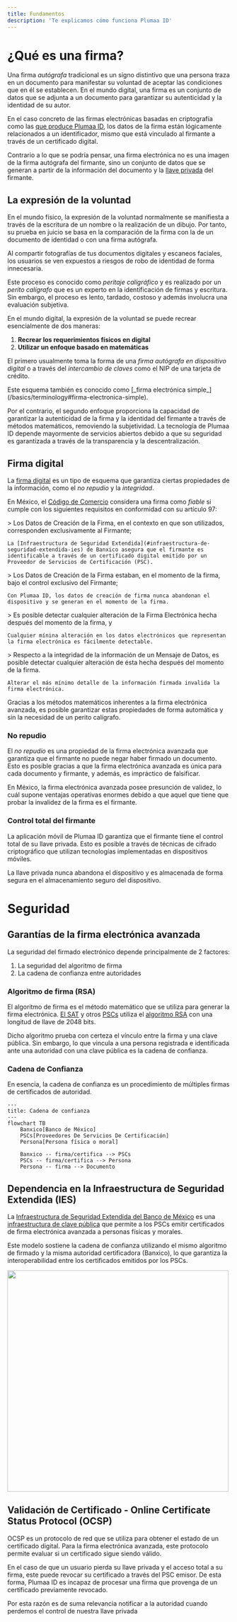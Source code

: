 ```yaml
---
title: Fundamentos
description: 'Te explicamos cómo funciona Plumaa ID'
---
```


# ¿Qué es una firma?

Una firma _autógrafa_ tradicional es un signo distintivo que una persona traza en un documento para manifestar su voluntad de aceptar las condiciones que en él se establecen. En el mundo digital, una firma es un conjunto de datos que se adjunta a un documento para garantizar su autenticidad y la identidad de su autor.

En el caso concreto de las firmas electrónicas basadas en criptografía como las [que produce Plumaa ID](/basics/terminology#firma-electronica-avanzada), los datos de la firma están lógicamente relacionados a un identificador, mismo que está vinculado al firmante a través de un certificado digital.

Contrario a lo que se podría pensar, una firma electrónica no es una imagen de la firma autógrafa del firmante, sino un conjunto de datos que se generan a partir de la información del documento y la <Tooltip tip="Es un número secreto muy largo usualmente entregado en un archivo (.key), y que a través de fórmulas matemáticas produce un resultado único para el firmante y el documento">[llave privada](/basics/terminology#llave-privada)</Tooltip> del firmante.

## La expresión de la voluntad

En el mundo físico, la expresión de la voluntad normalmente se manifiesta a través de la escritura de un nombre o la realización de un dibujo. Por tanto, su prueba en juicio se basa en la comparación de la firma con la de un documento de identidad o con una firma autógrafa.

<Warning>
Al compartir fotografías de tus documentos digitales y escaneos faciales, los usuarios se ven expuestos a riesgos de robo de identidad de forma innecesaria.
</Warning>

Este proceso es conocido como _peritaje caligráfico_ y es realizado por un _perito calígrafo_ que es un experto en la identificación de firmas y escritura. Sin embargo, el proceso es lento, tardado, costoso y además involucra una evaluación subjetiva.

En el mundo digital, la expresión de la voluntad se puede recrear esencialmente de dos maneras:

1. **Recrear los requerimientos físicos en digital**
2. **Utilizar un enfoque basado en matemáticas**

El primero usualmente toma la forma de una _firma autógrafa en dispositivo digital_ o a través del _intercambio de claves_ como el NIP de una tarjeta de crédito.

<Note>
Este esquema también es conocido como [_firma electrónica simple_](/basics/terminology#firma-electronica-simple).
</Note>

Por el contrario, el segundo enfoque proporciona la capacidad de garantizar la autenticidad de la firma y la identidad del firmante a través de métodos matemáticos, removiendo la subjetividad. La tecnología de Plumaa ID depende mayormente de servicios abiertos debido a que su seguridad es garantizada a través de la transparencia y la descentralización.

## Firma digital

La [firma digital](https://es.wikipedia.org/wiki/Firma_digital) es un tipo de esquema que garantiza ciertas propiedades de la información, como el _no repudio_ y la _integridad_.

En México, el [Código de Comercio](https://www.diputados.gob.mx/LeyesBiblio/pdf/CCom.pdf) considera una firma como _fiable_ si cumple con los siguientes requisitos en conformidad con su artículo 97:

<AccordionGroup>
  <Accordion title="El firmante es identificable" icon="id-card">
    > Los Datos de Creación de la Firma, en el contexto en que son utilizados, corresponden exclusivamente al Firmante;

    La [Infraestructura de Seguridad Extendida](#infraestructura-de-seguridad-extendida-ies) de Banxico asegura que el firmante es identificable a través de un certificado digital emitido por un Proveedor de Servicios de Certificación (PSC).
  </Accordion>

  <Accordion title="Nadie más que el firmante tiene acceso a la llave privada que firma" icon="signature">
    > Los Datos de Creación de la Firma estaban, en el momento de la firma, bajo el control exclusivo del Firmante;

    Con Plumaa ID, los datos de creación de firma nunca abandonan el dispositivo y se generan en el momento de la firma.
  </Accordion>

  <Accordion title="La firma electrónica es íntegra" icon="fingerprint">
    > Es posible detectar cualquier alteración de la Firma Electrónica hecha después del momento de la firma, y

    Cualquier mínina alteración en los datos electrónicos que representan la firma electrónica es fácilmente detectable.
  </Accordion>
  <Accordion title="La información firmada es íntegra" icon="fingerprint">
    > Respecto a la integridad de la información de un Mensaje de Datos, es posible detectar cualquier alteración de ésta hecha después del momento de la firma.
  
    Alterar el más mínimo detalle de la información firmada invalida la firma electrónica. 
  </Accordion>
</AccordionGroup>

Gracias a los métodos matemáticos inherentes a la firma electrónica avanzada, es posible garantizar estas propiedades de forma automática y sin la necesidad de un perito calígrafo.

### No repudio

El _no repudio_ es una propiedad de la firma electrónica avanzada que garantiza que el firmante no puede negar haber firmado un documento. Esto es posible gracias a que la firma electrónica avanzada es única para cada documento y firmante, y además, es impráctico de falsificar.

<Tip>En México, la firma electrónica avanzada posee presunción de validez, lo cuál supone ventajas operativas enormes debido a que aquel que tiene que probar la invalidez de la firma es el firmante.</Tip>

### Control total del firmante

La aplicación móvil de Plumaa ID garantiza que el firmante tiene el control total de su llave privada. Esto es posible a través de técnicas de cifrado criptográfico que utilizan tecnologías implementadas en dispositivos móviles.

<Note>La llave privada nunca abandona el dispositivo y es almacenada de forma segura en el almacenamiento seguro del dispositivo.</Note>

# Seguridad

## Garantías de la firma electrónica avanzada

La seguridad del firmado electrónico depende principalmente de 2 factores:

1. La seguridad del algoritmo de firma
2. La cadena de confianza entre autoridades

### Algoritmo de firma (RSA)

El algoritmo de firma es el método matemático que se utiliza para generar la firma electrónica. [El SAT](/basics/terminology#servicio-de-administracion-tributaria-sat) y otros [PSCs](/basics/terminology#proveedores-de-servicios-de-certificacion-psc) utiliza el [algoritmo RSA](/advanced/electronic-signature/what-is-an-advanced-electronic-signature#criptosistema-rsa) con una longitud de llave de 2048 bits.

Dicho algoritmo prueba con certeza el vínculo entre la firma y una clave pública. Sin embargo, lo que vincula a una persona registrada e identificada ante una autoridad con una clave pública es la cadena de confianza.

### Cadena de Confianza

En esencia, la cadena de confianza es un procedimiento de múltiples firmas de certificados de autoridad.

```mermaid
---
title: Cadena de confianza
---
flowchart TB
    Banxico[Banco de México]
    PSCs[Proveedores De Servicios De Certificación]
    Persona[Persona física o moral]

    Banxico -- firma/certifica --> PSCs
    PSCs -- firma/certifica --> Persona
    Persona -- firma --> Documento
```

## Dependencia en la Infraestructura de Seguridad Extendida (IES)

La [Infraestructura de Seguridad Extendida del Banco de México](https://www.banxico.org.mx/servicios/certificados-ies-firma-electr.html) es una [infraestructura de clave pública](https://es.wikipedia.org/wiki/Infraestructura_de_clave_p%C3%BAblica) que permite a los PSCs emitir certificados de firma electrónica avanzada a personas físicas y morales.

Este modelo sostiene la cadena de confianza utilizando el mismo algoritmo de firmado y la misma autoridad certificadora (Banxico), lo que garantiza la interoperabilidad entre los certificados emitidos por los PSCs.

<img width="500" src="/images/foundations/ies-model.png" />

## Validación de Certificado - Online Certificate Status Protocol (OCSP)

OCSP es un protocolo de red que se utiliza para obtener el estado de un certificado digital. Para la firma electrónica avanzada, este protocolo permite evaluar si un certificado sigue siendo válido.

En el caso de que un usuario pierda su llave privada y el acceso total a su firma, este puede revocar su certificado a través del PSC emisor. De esta forma, Plumaa ID es incapaz de procesar una firma que provenga de un certificado previamente revocado.

<Warning>Por esta razón es de suma relevancia notificar a la autoridad cuando perdemos el control de nuestra llave privada</Warning>
